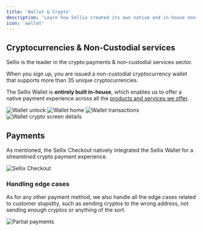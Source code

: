 ```yaml
---
title: 'Wallet & Crypto'
description: 'Learn how Sellix created its own native and in-house non-custodial cryptocurrency wallet, enabling merchants to accept 30+ cryptos whilst maintaining their privacy'
icon: 'wallet'
---
```


## Cryptocurrencies & Non-Custodial services

Sellix is the leader in the crypto payments & non-custodial services sector.

When you sign up, you are issued a non-custodial cryptocurrency wallet that supports more than 35 unique cryptocurrencies.

The Sellix Wallet is **entirely built in-house**, which enables us to offer a native payment experience across all the [products and services we offer](/introduction#browse-by-product).

<AccordionGroup>
  <Accordion title="Unlock Wallet" icon="lock-open">
    <Frame>
      <img
        className="block"
        src="https://sellix.io/cdn-cgi/image/q=65/https://cdn.sellix.io/static/documentation/images/wallet/unlock.png"
        alt="Wallet unlock"
      />
    </Frame>
  </Accordion>

  <Accordion title="Wallet Home" icon="wallet">
    <Frame>
      <img
        className="block"
        src="https://sellix.io/cdn-cgi/image/q=65/https://cdn.sellix.io/static/documentation/images/wallet/home.png"
        alt="Wallet home"
      />
    </Frame>
  </Accordion>

  <Accordion title="Transactions" icon="bars-staggered">
    <Frame>
      <img
        className="block"
        src="https://sellix.io/cdn-cgi/image/q=65/https://cdn.sellix.io/static/documentation/images/wallet/transactions.png"
        alt="Wallet transactions"
      />
    </Frame>
  </Accordion>

  <Accordion title="Crypto Details" icon="bitcoin">
    <Frame>
      <img
        className="block"
        src="https://sellix.io/cdn-cgi/image/q=65/https://cdn.sellix.io/static/documentation/images/wallet/crypto-info.png"
        alt="Wallet crypto screen details"
      />
    </Frame>
  </Accordion>
</AccordionGroup>

## Payments

As mentioned, the Sellix Checkout natively integrated the Sellix Wallet for a streamlined crypto payment experience.

<Frame>
<img
  className="block"
  src="https://sellix.io/cdn-cgi/image/q=65/https://cdn.sellix.io/static/documentation/images/wallet/ripple-checkout.png"
  alt="Sellix Checkout"
/>
</Frame>

### Handling edge cases

As for any other payment method, we also handle all the edge cases related to customer stupidity, such as sending cryptos to the wrong address, not sending enough cryptos or anything of the sort.

<Frame>
<img
  className="block"
  src="https://sellix.io/cdn-cgi/image/q=65/https://cdn.sellix.io/static/documentation/images/wallet/partial.png"
  alt="Partial payments"
/>
</Frame>
